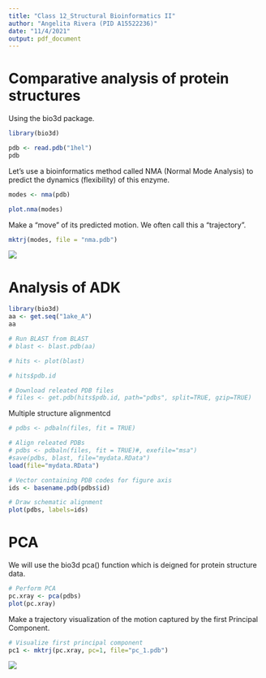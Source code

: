 ```yaml
---
title: "Class 12_Structural Bioinformatics II"
author: "Angelita Rivera (PID A15522236)"
date: "11/4/2021"
output: pdf_document
---
```


# Comparative analysis of protein structures

Using the bio3d package. 

```r
library(bio3d)

pdb <- read.pdb("1hel")
pdb
```

Let's use a bioinformatics method called NMA (Normal Mode Analysis) to predict the dynamics (flexibility) of this enzyme. 

```r
modes <- nma(pdb)

plot.nma(modes)
```
Make a "move" of its predicted motion. We often call this a "trajectory". 

```r
mktrj(modes, file = "nma.pdb")
```


![](vmdscene.class12.png)


# Analysis of ADK

```r
library(bio3d)
aa <- get.seq("1ake_A")
aa
```

```r
# Run BLAST from BLAST
# blast <- blast.pdb(aa)
```


```r
# hits <- plot(blast)
```

```r
# hits$pdb.id
```

```r
# Download releated PDB files
# files <- get.pdb(hits$pdb.id, path="pdbs", split=TRUE, gzip=TRUE)
```

Multiple structure alignmentcd

```r
# pdbs <- pdbaln(files, fit = TRUE)
```

```r
# Align releated PDBs
# pdbs <- pdbaln(files, fit = TRUE)#, exefile="msa")
#save(pdbs, blast, file="mydata.RData")
load(file="mydata.RData")
```

```r
# Vector containing PDB codes for figure axis
ids <- basename.pdb(pdbs$id)

# Draw schematic alignment
plot(pdbs, labels=ids)
```

# PCA 

We will use the bio3d pca() function which is deigned for protein structure data.

```r
# Perform PCA
pc.xray <- pca(pdbs)
plot(pc.xray)
```

Make a trajectory visualization of the motion captured by the first Principal Component. 

```r
# Visualize first principal component
pc1 <- mktrj(pc.xray, pc=1, file="pc_1.pdb")
```

![](vmdscene.class12.2.png)

